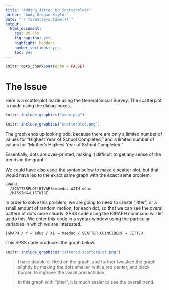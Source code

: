 ```yaml
---
title: "Adding Jitter to Scatterplots"
author: "Andy Grogan-Kaylor"
date: "`r format(Sys.time())`"
output: 
  html_document: 
    css: UM.css
    fig_caption: yes
    highlight: haddock
    number_sections: yes
    toc: yes
---
```


```r

knitr::opts_chunk$set(echo = FALSE)

```

# The Issue

Here is a scatterplot made using the General Social Survey. The scatterplot is made using the dialog boxes.

```r

knitr::include_graphics("menu.png")

```

```r

knitr::include_graphics("scatterplot.png")

```

The graph ends up looking odd, because there are only a limited number of values for “Highest Year of School Completed,” and a limited number of values for “Mother’s Highest Year of School Completed.”

Essentially, dots are over-printed, making it difficult to get any sense of the trends in the graph.

We could have also used the syntax below to make a scatter plot, but that would have led to the exact same graph with the exact same problem.

```spss

GRAPH
  /SCATTERPLOT(BIVAR)=maeduc WITH educ
  /MISSING=LISTWISE.

```

In order to solve this problem, we are going to need to create “jitter”, or a small amount of random motion, for each dot, so that we can see the overall pattern of dots more clearly.  SPSS code using the IGRAPH command will let us do this. We enter this code in a syntax window using the particular variables in which we are interested.

```spss

IGRAPH / Y = educ / X1 = maeduc / SCATTER COINCIDENT = JITTER.

```

This SPSS code produces the graph below. 

```r

knitr::include_graphics("jittered-scatterplot.png")

```


> I have double clicked on the graph, and further tweaked the graph slightly by making the dots smaller, with a red center, and black border, to improve the visual presentation.

> In this graph with “jitter”, it is much easier to see the overall trend.





